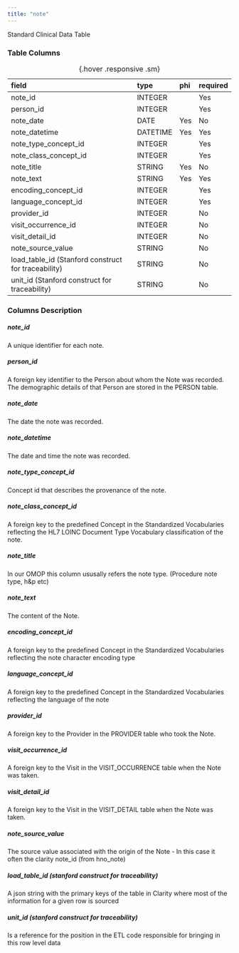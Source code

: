 ```yaml
---
title: "note"
---
```


Standard Clinical Data Table

### Table Columns

| field                                               | type     | phi   | required   |
|:----------------------------------------------------|:---------|:------|:-----------|
| note_id                                             | INTEGER  |       | Yes        |
| person_id                                           | INTEGER  |       | Yes        |
| note_date                                           | DATE     | Yes   | No         |
| note_datetime                                       | DATETIME | Yes   | Yes        |
| note_type_concept_id                                | INTEGER  |       | Yes        |
| note_class_concept_id                               | INTEGER  |       | Yes        |
| note_title                                          | STRING   | Yes   | No         |
| note_text                                           | STRING   | Yes   | Yes        |
| encoding_concept_id                                 | INTEGER  |       | Yes        |
| language_concept_id                                 | INTEGER  |       | Yes        |
| provider_id                                         | INTEGER  |       | No         |
| visit_occurrence_id                                 | INTEGER  |       | No         |
| visit_detail_id                                     | INTEGER  |       | No         |
| note_source_value                                   | STRING   |       | No         |
| load_table_id (Stanford construct for traceability) | STRING   |       | No         |
| unit_id (Stanford construct for traceability)       | STRING   |       | No         |

:  {.hover .responsive .sm}

### Columns Description


##### note_id

A unique identifier for each note.

##### person_id

A foreign key identifier to the Person about whom the Note was recorded. The demographic details of that Person are stored in the PERSON table.

##### note_date

The date the note was recorded.

##### note_datetime

The date and time the note was recorded.

##### note_type_concept_id

Concept id that describes the provenance of the note. 

##### note_class_concept_id

A foreign key to the predefined Concept in the Standardized Vocabularies reflecting the HL7 LOINC Document Type Vocabulary classification of the note.

##### note_title

In our OMOP this column ususally refers the note type. (Procedure note type, h&p etc)

##### note_text

The content of the Note.

##### encoding_concept_id

A foreign key to the predefined Concept in the Standardized Vocabularies reflecting the note character encoding type

##### language_concept_id

A foreign key to the predefined Concept in the Standardized Vocabularies reflecting the language of the note

##### provider_id

A foreign key to the Provider in the PROVIDER table who took the Note.

##### visit_occurrence_id

A foreign key to the Visit in the VISIT_OCCURRENCE table when the Note was taken.

##### visit_detail_id

A foreign key to the Visit in the VISIT_DETAIL table when the Note was taken.

##### note_source_value

The source value associated with the origin of the Note - In this case it often the clarity note_id (from hno_note)

##### load_table_id (stanford construct for traceability) 

A json string with the primary keys of the table in Clarity where most of the information for a given row is sourced

##### unit_id (stanford construct for traceability) 

Is a reference for the position in the ETL code responsible for bringing in this row level data
